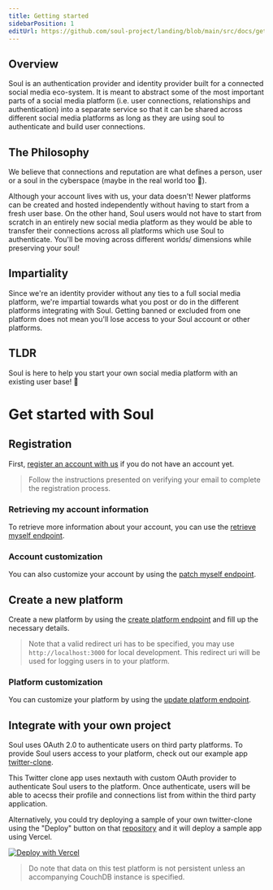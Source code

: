 ```yaml
---
title: Getting started
sidebarPosition: 1
editUrl: https://github.com/soul-project/landing/blob/main/src/docs/getting-started.mdx
---
```


## Overview

Soul is an authentication provider and identity provider built for a connected social media eco-system.
It is meant to abstract some of the most important parts of a social media platform
(i.e. user connections, relationships and authentication) into a separate service so that it can be
shared across different social media platforms as long as they are using soul to authenticate and
build user connections.

## The Philosophy

We believe that connections and reputation are what defines a person, user or a soul in the cyberspace (maybe in the real world too 🤔).

Although your account lives with us, your data doesn't!
Newer platforms can be created and hosted independently without having to start from a fresh user base.
On the other hand, Soul users would not have to start from scratch in an entirely new social media platform as
they would be able to transfer their connections across all platforms which use Soul to authenticate.
You'll be moving across different worlds/ dimensions while preserving your soul!

## Impartiality

Since we're an identity provider without any ties to a full social media platform,
we're impartial towards what you post or do in the different platforms integrating with Soul.
Getting banned or excluded from one platform does not mean you'll lose access to your Soul account
or other platforms.

## TLDR

Soul is here to help you start your own social media platform with an existing user base! 🎉

# Get started with Soul

## Registration

First, [register an account with us](https://login.soul-network.com/register) if you do not have an account yet.

> Follow the instructions presented on verifying your email to complete the registration process.

### Retrieving my account information

To retrieve more information about your account, you can use the [retrieve myself endpoint](https://soul.readme.io/reference/userscontroller_findme).

### Account customization

You can also customize your account by using the [patch myself endpoint](https://soul.readme.io/reference/userscontroller_updateme).

## Create a new platform

Create a new platform by using the [create platform endpoint](https://soul.readme.io/reference/platformscontroller_create)
and fill up the necessary details.

> Note that a valid redirect uri has to be specified, you may use `http://localhost:3000` for local development. This redirect uri will be used
> for logging users in to your platform.

### Platform customization

You can customize your platform by using the [update platform endpoint](https://soul.readme.io/reference/platformscontroller_update).

## Integrate with your own project

Soul uses OAuth 2.0 to authenticate users on third party platforms.
To provide Soul users access to your platform, check out our example app [twitter-clone](https://github.com/soul-project/twitter-clone).

This Twitter clone app uses nextauth with custom OAuth provider to authenticate Soul users to the platform. Once authenticate, users will be able to acecss
their profile and connections list from within the third party application.

Alternatively, you could try deploying a sample of your own twitter-clone using the
"Deploy" button on that [repository](https://github.com/soul-project/twitter-clone)
and it will deploy a sample app using Vercel.

[![Deploy with Vercel](https://vercel.com/button)](https://vercel.com/new/clone?repository-url=https%3A%2F%2Fgithub.com%2Fsoul-project%2Ftwitter-clone%2Ftree%2Fmain&env=SOUL_PLATFORM_ID,NEXTAUTH_SECRET,NEXTAUTH_URL,DB_NAME)

> Do note that data on this test platform is not persistent
> unless an accompanying CouchDB instance is specified.
